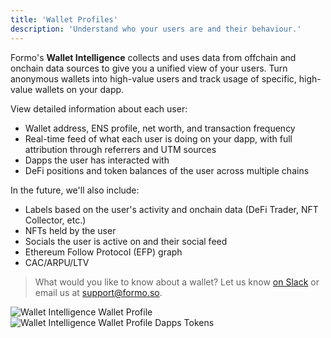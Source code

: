 ```yaml
---
title: 'Wallet Profiles'
description: 'Understand who your users are and their behaviour.'
---
```


Formo's **Wallet Intelligence** collects and uses data from offchain and onchain data sources to give you a unified view of your users.
Turn anonymous wallets into high-value users and track usage of specific, high-value wallets on your dapp.

View detailed information about each user:
- Wallet address, ENS profile, net worth, and transaction frequency
- Real-time feed of what each user is doing on your dapp, with full attribution through referrers and UTM sources
- Dapps the user has interacted with
- DeFi positions and token balances of the user across multiple chains

In the future, we'll also include:
- Labels based on the user's activity and onchain data (DeFi Trader, NFT Collector, etc.)
- NFTs held by the user
- Socials the user is active on and their social feed
- Ethereum Follow Protocol (EFP) graph
- CAC/ARPU/LTV

> What would you like to know about a wallet? Let us know [on Slack](https://formo.so/slack) or email us at [support@formo.so](mailto:support@formo.so).

<Frame caption="View a detailed profile of a user's wallet address.">
	<img src="/images/wallet-intelligence-wallet-profile.png" alt="Wallet Intelligence Wallet Profile" />
</Frame>

<br />

<Frame caption="View a user's DeFi positions and token balances across multiple chains.">
	<img src="/images/wallet-intelligence-wallet-profile-dapps-tokens.png" alt="Wallet Intelligence Wallet Profile Dapps Tokens" />
</Frame>
